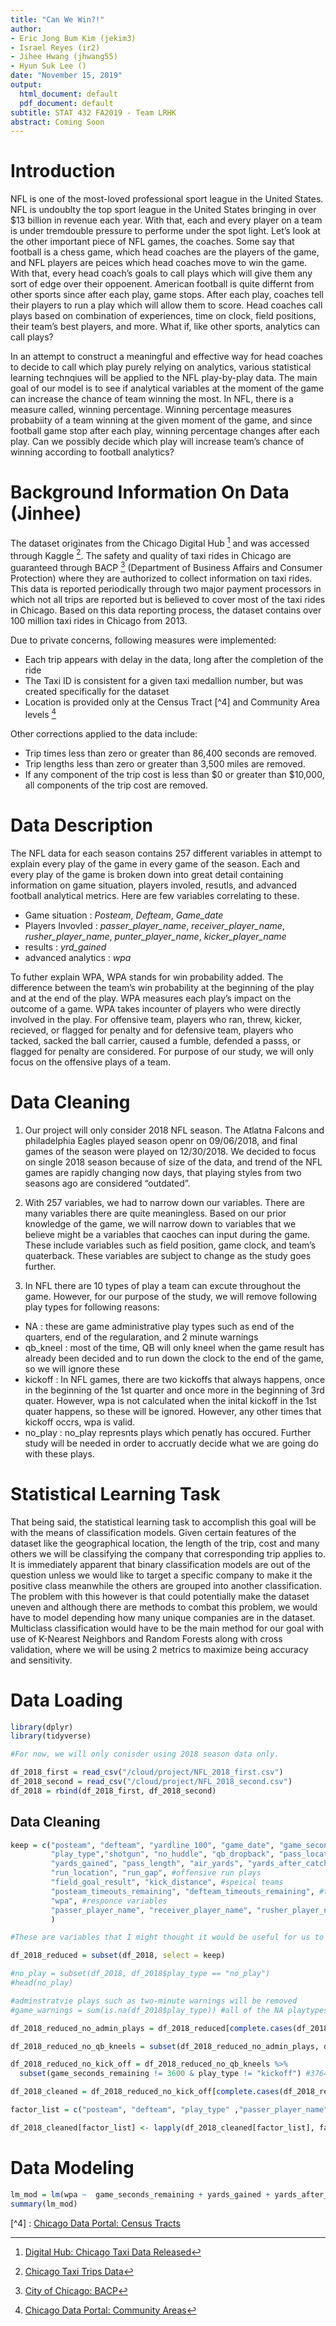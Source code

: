 ```yaml
---
title: "Can We Win?!"
author:
- Eric Jong Bum Kim (jekim3)
- Israel Reyes (ir2)
- Jihee Hwang (jhwang55)
- Hyun Suk Lee ()
date: "November 15, 2019"
output:
  html_document: default
  pdf_document: default
subtitle: STAT 432 FA2019 - Team LRHK
abstract: Coming Soon
---
```


\newpage 

# Introduction

NFL is one of the most-loved professional sport league in the United States. NFL is undoublty the top sport league in the United States bringing in over $13 billion in revenue each year. With that, each and every player on a team is under tremdouble pressure to performe under the spot light. Let's look at the other important piece of NFL games, the coaches. Some say that football is a chess game, which head coaches are the players of the game, and NFL players are peices which head coaches move to win the game. With that, every head coach's goals to call plays which will give them any sort of edge over their oppoenent. American football is quite differnt from other sports since after each play, game stops. After each play, coaches tell their players to run a play which will allow them to score. Head coaches call plays based on combination of experiences, time on clock, field positions, their team's best players, and more. What if, like other sports, analytics can call plays? 

In an attempt to construct a meaningful and effective way for head coaches to decide to call which play purely relying on analytics, various statistical learning technqiues will be applied to the NFL play-by-play data. The main goal of our model is to see if analytical variables at the moment of the game can increase the chance of team winning the most. In NFL, there is a measure called, winning percentage. Winning percentage measures probabiity of a team winning at the given moment of the game, and since football game stop after each play, winning percentage changes after each play. Can we possibly decide which play will increase team's chance of winning according to football analytics? 

# Background Information On Data (Jinhee)

The dataset originates from the Chicago Digital Hub [^2] and was accessed through Kaggle [^1]. The safety and quality of taxi rides in Chicago are guaranteed through BACP [^3] (Department of Business Affairs and Consumer Protection) where they are authorized to collect information on taxi rides. This data is reported periodically through two major payment processors in which not all trips are reported but is believed to cover most of the taxi rides in Chicago. Based on this data reporting process, the dataset contains over 100 million taxi rides in Chicago from 2013. 

Due to private concerns, following measures were implemented:

- Each trip appears with delay in the data, long after the completion of the ride
- The Taxi ID is consistent for a given taxi medallion number, but was created specifically for the dataset
- Location is provided only at the Census Tract [^4] and Community Area levels [^5]

Other corrections applied to the data include:

- Trip times less than zero or greater than 86,400 seconds are removed.
- Trip lengths less than zero or greater than 3,500 miles are removed.
- If any component of the trip cost is less than $0 or greater than $10,000, all components of the trip cost are removed.

# Data Description

The NFL data for each season contains 257 different variables in attempt to explain every play of the game in every game of the season. Each and every play of the game is broken down into great detail containing information on game situation, players involed, resutls, and advanced football analytical metrics. Here are few variables correlating to these.

 - Game situation : _Posteam_, _Defteam_,  _Game_date_
 - Players Invovled : _passer_player_name_, _receiver_player_name_, _rusher_player_name_, _punter_player_name_, _kicker_player_name_
 - results : _yrd_gained_
 - advanced analytics : _wpa_

To futher explain WPA, WPA stands for win probability added. The difference between the team's win probability at the beginning of the play and at the end of the play. WPA measures each play's impact on the outcome of a game. WPA takes incounter of players who were directly involved in the play. For offensive team, players who ran, threw, kicker, recieved, or flagged for penalty and for defensive team, players who tacked, sacked the ball carrier, caused a fumble, defended a passs, or flagged for penalty are considered. For purpose of our study, we will only focus on the offensive plays of a team. 

# Data Cleaning

1. Our project will only consider 2018 NFL season. The Atlatna Falcons and philadelphia Eagles played season openr on 09/06/2018, and final games of the season were played on 12/30/2018. We decided to focus on single 2018 season because of size of the data, and trend of the NFL games are rapidly changing now days, that playing styles from two seasons ago are considered "outdated". 

2. With 257 variables, we had to narrow down our variables. There are many variables there are quite meaningless. Based on our prior knowledge of the game, we will narrow down to variables that we believe might be a variables that caoches can input during the game. These include variables such as field position, game clock, and team's quaterback. These variables are subject to change as the study goes further. 

3. In NFL there are 10 types of play a team can excute throughout the game. However, for our purpose of the study, we will remove following play types for following reasons: 

 - NA : these are game administrative play types such as end of the quarters, end of the regularation, and 2 minute warnings
 - qb_kneel : most of the time, QB will only kneel when the game result has already been decided and to run down the clock to the end of the game, so we will ignore these 
 - kickoff : In NFL games, there are two kickoffs that always happens, once in the beginning of the 1st quarter and once more in the beginning of 3rd quater. However, wpa is not calculated when the inital kickoff in the 1st quater happens, so these will be ignored. However, any other times that kickoff occrs, wpa is valid. 
 - no_play : no_play represnts plays which penatly has occured. Further study will be needed in order to accruatly decide what we are going do with these plays. 

# Statistical Learning Task

That being said, the statistical learning task to accomplish this goal will be with the means of classification models. Given certain features of the dataset like the geographical location, the length of the trip, cost and many others we will be classifying the company that corresponding trip applies to. It is immediately apparent that binary classification models are out of the question unless we would like to target a specific company to make it the positive class meanwhile the others are grouped into another classification. The problem with this however is that could potentially make the dataset uneven and although there are methods to combat this problem, we would have to model depending how many unique companies are in the dataset. Multiclass classification would have to be the main method for our goal with use of K-Nearest Neighbors and Random Forests along with cross validation, where we will be using 2 metrics to maximize being accuracy and sensitivity. 

# Data Loading

```r
library(dplyr)
library(tidyverse)
```

```r
#For now, we will only conisder using 2018 season data only.

df_2018_first = read_csv("/cloud/project/NFL_2018_first.csv")
df_2018_second = read_csv("/cloud/project/NFL_2018_second.csv")
df_2018 = rbind(df_2018_first, df_2018_second)
```

## Data Cleaning

```r
keep = c("posteam", "defteam", "yardline_100", "game_date", "game_seconds_remaining", "qtr", "down", "ydstogo", #game administravtive variables
         "play_type","shotgun", "no_huddle", "qb_dropback", "pass_location", #offensive game types
         "yards_gained", "pass_length", "air_yards", "yards_after_catch", #offensive pass play results
         "run_location", "run_gap", #offensive run plays
         "field_goal_result", "kick_distance", #speical teams
         "posteam_timeouts_remaining", "defteam_timeouts_remaining", #time out remainings
         "wpa", #responce variables
         "passer_player_name", "receiver_player_name", "rusher_player_name", "punter_player_name", "kicker_player_name" #Offensive focal point player's name
         )

#These are variables that I might thought it would be useful for us to limit down to, feel free to add any as needed

df_2018_reduced = subset(df_2018, select = keep)
```

```r
#no_play = subset(df_2018, df_2018$play_type == "no_play")
#head(no_play)
```

```r
#adminstratvie plays such as two-minute warnings will be removed
#game_warnings = sum(is.na(df_2018$play_type)) #all of the NA playtypes are either end of quaters or two-min warnings. (1429 of them)

df_2018_reduced_no_admin_plays = df_2018_reduced[complete.cases(df_2018_reduced[ , "play_type"]),] #40607 rows
```

```r
df_2018_reduced_no_qb_kneels = subset(df_2018_reduced_no_admin_plays, df_2018_reduced_no_admin_plays$play_type != "qb_kneel") #40247 rows
```

```r
df_2018_reduced_no_kick_off = df_2018_reduced_no_qb_kneels %>%
  subset(game_seconds_remaining != 3600 & play_type != "kickoff") #37641 rows
```

```r
df_2018_cleaned = df_2018_reduced_no_kick_off[complete.cases(df_2018_reduced_no_kick_off[ , "wpa"]),]
```

```r
factor_list = c("posteam", "defteam", "play_type" ,"passer_player_name","receiver_player_name", "rusher_player_name", "punter_player_name", "kicker_player_name")

df_2018_cleaned[factor_list] <- lapply(df_2018_cleaned[factor_list], factor)
```

# Data Modeling 

```r
lm_mod = lm(wpa ~  game_seconds_remaining + yards_gained + yards_after_catch, data = df_2018_cleaned)
summary(lm_mod)
```







[^1]: [Chicago Taxi Trips Data](https://www.kaggle.com/chicago/chicago-taxi-trips-bq)

[^2]: [Digital Hub: Chicago Taxi Data Released](https://digital.cityofchicago.org/index.php/chicago-taxi-data-released/)

[^3]: [City of Chicago: BACP](https://www.chicago.gov/city/en/depts/bacp/provdrs/vehic.html)

[^4] : [Chicago Data Portal: Census Tracts](https://data.cityofchicago.org/Facilities-Geographic-Boundaries/Boundaries-Census-Tracts-2010/5jrd-6zik)

[^5]: [Chicago Data Portal: Community Areas](https://data.cityofchicago.org/Facilities-Geographic-Boundaries/Boundaries-Community-Areas-current-/cauq-8yn6)
